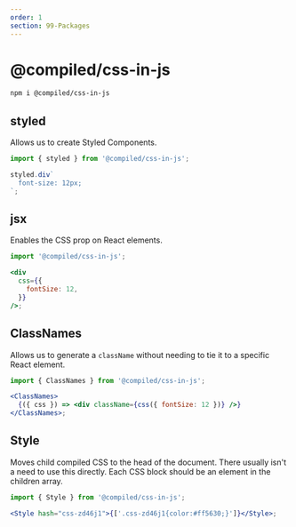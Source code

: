 ```yaml
---
order: 1
section: 99-Packages
---
```


# @compiled/css-in-js

```bash
npm i @compiled/css-in-js
```

## styled

Allows us to create Styled Components.

```jsx
import { styled } from '@compiled/css-in-js';

styled.div`
  font-size: 12px;
`;
```

## jsx

Enables the CSS prop on React elements.

```jsx
import '@compiled/css-in-js';

<div
  css={{
    fontSize: 12,
  }}
/>;
```

## ClassNames

Allows us to generate a `className` without needing to tie it to a specific React element.

```jsx
import { ClassNames } from '@compiled/css-in-js';

<ClassNames>
  {({ css }) => <div className={css({ fontSize: 12 })} />}
</ClassNames>;
```

## Style

Moves child compiled CSS to the head of the document.
There usually isn't a need to use this directly.
Each CSS block should be an element in the children array.

```jsx
import { Style } from '@compiled/css-in-js';

<Style hash="css-zd46j1">{['.css-zd46j1{color:#ff5630;}']}</Style>;
```
